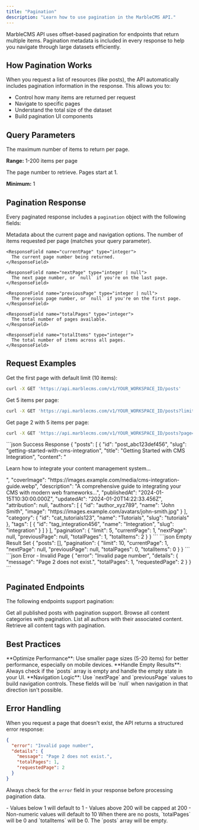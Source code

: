 ```yaml
---
title: "Pagination"
description: "Learn how to use pagination in the MarbleCMS API."
---
```


MarbleCMS API uses offset-based pagination for endpoints that return multiple items. Pagination metadata is included in every response to help you navigate through large datasets efficiently.

## How Pagination Works

When you request a list of resources (like posts), the API automatically includes pagination information in the response. This allows you to:

- Control how many items are returned per request
- Navigate to specific pages
- Understand the total size of the dataset
- Build pagination UI components

## Query Parameters

<ParamField query="limit" type="integer" default="10">
  The maximum number of items to return per page. 
  
  **Range:** 1-200 items per page
</ParamField>

<ParamField query="page" type="integer" default="1">
  The page number to retrieve. Pages start at 1.
  
  **Minimum:** 1
</ParamField>

## Pagination Response

Every paginated response includes a `pagination` object with the following fields:

<ResponseField name="pagination" type="object">
  Metadata about the current page and navigation options.

  <Expandable title="Pagination properties">
    <ResponseField name="limit" type="integer">
      The number of items requested per page (matches your query parameter).
    </ResponseField>

    <ResponseField name="currentPage" type="integer">
      The current page number being returned.
    </ResponseField>

    <ResponseField name="nextPage" type="integer | null">
      The next page number, or `null` if you're on the last page.
    </ResponseField>

    <ResponseField name="previousPage" type="integer | null">
      The previous page number, or `null` if you're on the first page.
    </ResponseField>

    <ResponseField name="totalPages" type="integer">
      The total number of pages available.
    </ResponseField>

    <ResponseField name="totalItems" type="integer">
      The total number of items across all pages.
    </ResponseField>
  </Expandable>
</ResponseField>

## Request Examples

<Tabs>
<Tab title="Default Pagination">
Get the first page with default limit (10 items):

```bash cURL
curl -X GET 'https://api.marblecms.com/v1/YOUR_WORKSPACE_ID/posts'
```
</Tab>

<Tab title="Custom Limit">
Get 5 items per page:

```bash cURL
curl -X GET 'https://api.marblecms.com/v1/YOUR_WORKSPACE_ID/posts?limit=5'
```
</Tab>

<Tab title="Specific Page">
Get page 2 with 5 items per page:

```bash cURL
curl -X GET 'https://api.marblecms.com/v1/YOUR_WORKSPACE_ID/posts?page=2&limit=5'
```
</Tab>
</Tabs>

<ResponseExample>
```json Success Response
{
  "posts": [
    {
      "id": "post_abc123def456",
      "slug": "getting-started-with-cms-integration",
      "title": "Getting Started with CMS Integration",
      "content": "<p>Learn how to integrate your content management system...</p>",
      "coverImage": "https://images.example.com/media/cms-integration-guide.webp",
      "description": "A comprehensive guide to integrating your CMS with modern web frameworks...",
      "publishedAt": "2024-01-15T10:30:00.000Z",
      "updatedAt": "2024-01-20T14:22:33.456Z",
      "attribution": null,
      "authors": [
        {
          "id": "author_xyz789",
          "name": "John Smith",
          "image": "https://images.example.com/avatars/john-smith.jpg"
        }
      ],
      "category": {
        "id": "cat_tutorials123",
        "name": "Tutorials",
        "slug": "tutorials"
      },
      "tags": [
        {
          "id": "tag_integration456",
          "name": "Integration",
          "slug": "integration"
        }
      ]
    }
  ],
  "pagination": {
    "limit": 5,
    "currentPage": 1,
    "nextPage": null,
    "previousPage": null,
    "totalPages": 1,
    "totalItems": 2
  }
}
```
</ResponseExample>

<ResponseExample>
```json Empty Result Set
{
  "posts": [],
  "pagination": {
    "limit": 10,
    "currentPage": 1,
    "nextPage": null,
    "previousPage": null,
    "totalPages": 0,
    "totalItems": 0
  }
}
```
</ResponseExample>

<ResponseExample>
```json Error - Invalid Page
{
  "error": "Invalid page number",
  "details": {
    "message": "Page 2 does not exist.",
    "totalPages": 1,
    "requestedPage": 2
  }
}
```
</ResponseExample>

## Paginated Endpoints

The following endpoints support pagination:

<CardGroup cols={2}>
<Card title="Posts" icon="file-text" href="/content/api-reference/endpoint/posts">
  Get all published posts with pagination support.
</Card>

<Card title="Categories" icon="folder" href="/content/api-reference/endpoint/categories">
  Browse all content categories with pagination.
</Card>

<Card title="Authors" icon="users" href="/content/api-reference/endpoint/authors">
  List all authors with their associated content.
</Card>

<Card title="Tags" icon="tag" href="/content/api-reference/endpoint/tags">
  Retrieve all content tags with pagination.
</Card>
</CardGroup>

## Best Practices

<Tip>
**Optimize Performance**: Use smaller page sizes (5-20 items) for better performance, especially on mobile devices.
</Tip>

<Tip>
**Handle Empty Results**: Always check if the `posts` array is empty and handle the empty state in your UI.
</Tip>

<Note>
**Navigation Logic**: Use `nextPage` and `previousPage` values to build navigation controls. These fields will be `null` when navigation in that direction isn't possible.
</Note>


## Error Handling

<AccordionGroup>
<Accordion title="Invalid page number">
  When you request a page that doesn't exist, the API returns a structured error response:
  
  ```json
  {
    "error": "Invalid page number",
    "details": {
      "message": "Page 2 does not exist.",
      "totalPages": 1,
      "requestedPage": 2
    }
  }
  ```
  
  Always check for the `error` field in your response before processing pagination data.
</Accordion>

<Accordion title="Invalid limit value">
  - Values below 1 will default to 1
  - Values above 200 will be capped at 200  
  - Non-numeric values will default to 10
</Accordion>

<Accordion title="Empty datasets">
  When there are no posts, `totalPages` will be 0 and `totalItems` will be 0. The `posts` array will be empty.
</Accordion>
</AccordionGroup>

